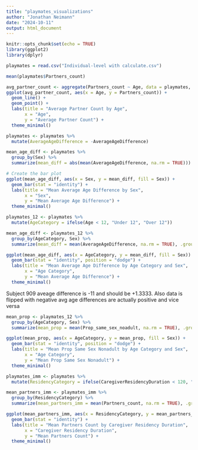 ```yaml
---
title: "playmates_visualizations"
author: "Jonathan Neimann"
date: "2024-10-11"
output: html_document
---
```


```r
knitr::opts_chunk$set(echo = TRUE)
library(ggplot2)
library(dplyr)
```


```r
playmates = read.csv("Individual-level with calculate.csv")

mean(playmates$Partners_count)
```

```r
avg_partner_count <- aggregate(Partners_count ~ Age, data = playmates, FUN = mean)
ggplot(avg_partner_count, aes(x = Age, y = Partners_count)) +
  geom_line() +
  geom_point() +
  labs(title = "Average Partner Count by Age",
       x = "Age",
       y = "Average Partner Count") +
  theme_minimal()
```
```r
playmates <- playmates %>%
  mutate(AverageAgeDifference = -AverageAgeDifference)
```


```r

mean_age_diff <- playmates %>%
  group_by(Sex) %>%
  summarize(mean_diff = abs(mean(AverageAgeDifference, na.rm = TRUE)))

# Create the bar plot
ggplot(mean_age_diff, aes(x = Sex, y = mean_diff, fill = Sex)) +
  geom_bar(stat = "identity") +
  labs(title = "Mean Average Age Difference by Sex",
       x = "Sex",
       y = "Mean Average Age Difference") +
  theme_minimal()
```
```r
playmates_12 <- playmates %>%
  mutate(AgeCategory = ifelse(Age < 12, "Under 12", "Over 12"))
```

```r
mean_age_diff <- playmates_12 %>%
  group_by(AgeCategory, Sex) %>%
  summarize(mean_diff = mean(AverageAgeDifference, na.rm = TRUE), .groups = 'drop')

ggplot(mean_age_diff, aes(x = AgeCategory, y = mean_diff, fill = Sex)) +
  geom_bar(stat = "identity", position = "dodge") +
  labs(title = "Mean Average Age Difference by Age Category and Sex",
       x = "Age Category",
       y = "Mean Average Age Difference") +
  theme_minimal()
```
Subject 909 aveage difference is -11 and should be +1.3333. Also data is flipped with negative avg age differences are actually positive and vice versa
```r
mean_prop <- playmates_12 %>%
  group_by(AgeCategory, Sex) %>%
  summarize(mean_prop = mean(Prop_same_sex_noadult, na.rm = TRUE), .groups = 'drop')

ggplot(mean_prop, aes(x = AgeCategory, y = mean_prop, fill = Sex)) +
  geom_bar(stat = "identity", position = "dodge") +
  labs(title = "Mean Prop Same Sex Nonadult by Age Category and Sex",
       x = "Age Category",
       y = "Mean Prop Same Sex Nonadult") +
  theme_minimal()
```
```r
playmates_imm <- playmates %>%
  mutate(ResidencyCategory = ifelse(CaregiverResidencyDuration < 120, "Less than 120", "Over 120"))
```

```r
mean_partners_imm <- playmates_imm %>%
  group_by(ResidencyCategory) %>%
  summarize(mean_partners_imm = mean(Partners_count, na.rm = TRUE), .groups = 'drop')

ggplot(mean_partners_imm, aes(x = ResidencyCategory, y = mean_partners_imm, fill = ResidencyCategory)) +
  geom_bar(stat = "identity") +
  labs(title = "Mean Partners Count by Caregiver Residency Duration",
       x = "Caregiver Residency Duration",
       y = "Mean Partners Count") +
  theme_minimal()
```

